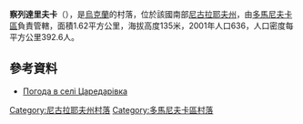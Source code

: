{{coord|47|43|3|N|30|50|49|E|scale:100000|display=title}}

'''察列達里夫卡'''（{{lang-uk|Царедарівка}}），是[[烏克蘭|烏克蘭]]的村落，位於該國南部[[尼古拉耶夫州|尼古拉耶夫州]]，由[[多馬尼夫卡區|多馬尼夫卡區]]負責管轄，面積1.62平方公里，海拔高度135米，2001年人口636，人口密度每平方公里392.6人。

==參考資料==
* [http://weather.in.ua/ua/nikolaevskaja/27642 Погода в селі Царедарівка] {{Wayback|url=http://weather.in.ua/ua/nikolaevskaja/27642 |date=20160606175819 }}

[[Category:尼古拉耶夫州村落|Category:尼古拉耶夫州村落]]
[[Category:多馬尼夫卡區村落|Category:多馬尼夫卡區村落]]


{{Mykolaiv-geo-stub}}